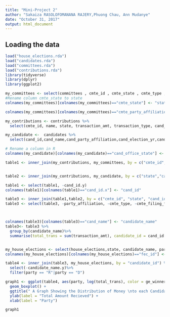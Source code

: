```yaml
---
title: "Mini-Project 2"
author: "Sakaiza RASOLOFOMANANA RAJERY,Phuong Chau, Ann Mudanye"
date: "October 31, 2017"
output: html_document
---
```



## Loading the data

```r
load("house_elections.rda")
load("candidates.rda")
load("committees.rda")
load("contributions.rda")
library(tidyverse)
library(dplyr)
library(ggplot2)

```


```r
my_committees <- select(committees , cmte_id , cmte_state , cmte_type , cmte_party_affiliation , cmte_filing_freq,org_type , cand_id)
#Rename column cmte_state to state
colnames(my_committees)[colnames(my_committees)=="cmte_state"] <- "state"

colnames(my_committees)[colnames(my_committees)=="cmte_party_affiliation"] <- "party_affiliation"

my_contributions <- contributions %>%
  select(cmte_id, name, state, transaction_amt, transaction_type, cand_id)

my_candidate <-  candidates %>%
  select(cand_id,cand_name,cand_party_affiliation,cand_election_yr,cand_office_state, cand_name)

# Rename a column in R
colnames(my_candidate)[colnames(my_candidate)=="cand_office_state"] <- "state"

table1 <- inner_join(my_contributions, my_committees, by = c("cmte_id", "state"))


table2 <- inner_join(my_contributions, my_candidate, by = c("state","cand_id"))

table1 <- select(table1, -cand_id.y)
colnames(table1)[colnames(table1)=="cand_id.x"] <- "cand_id"

table3 <- inner_join(table1,table2, by = c("cmte_id", "state", "cand_id", "transaction_amt", "transaction_type", "name"))
table3 <- select(table3, -party_affiliation, -cmte_type, -cmte_filing_freq, -org_type)



colnames(table3)[colnames(table3)=="cand_name"] <- "candidate_name"
table3<- table3 %>%
  group_by(candidate_name)%>%
  summarise(total_trans = sum(transaction_amt), candidate_id = cand_id[1])


my_house_elections <- select(house_elections,state, candidate_name, party, ge_winner,fec_id)
colnames(my_house_elections)[colnames(my_house_elections)=="fec_id"] <- "candidate_id"

table4 <- inner_join(table3, my_house_elections, by = "candidate_id") %>%
  select(-candidate_name.y)%>%
  filter(party == "R"|party == "D")

graph1 <- ggplot(table4, aes(party, log(total_trans), color = ge_winner)) + 
  geom_boxplot() +
  ggtitle(" A Graph Showing the Distribution of Money \nto each Candidate in their Respective Party ") +
  ylab(label = "Total Amount Recieved") +
  xlab(label = "Party")

graph1

```

